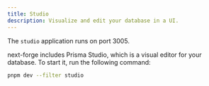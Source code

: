 ```yaml
---
title: Studio
description: Visualize and edit your database in a UI.
---
```


<Tip>The `studio` application runs on port 3005.</Tip>

next-forge includes Prisma Studio, which is a visual editor for your database. To start it, run the following command:

```sh title="Terminal"
pnpm dev --filter studio
```